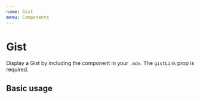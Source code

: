 ```yaml
---
name: Gist
menu: Components
---
```



# Gist

Display a Gist by including the component in your `.mdx`. The `gistLink` prop is required.

<Props name="Gist" of={Gist} />

## Basic usage

<Playground>
  <Gist gistLink="PaulieScanlon/ca0cc9239176066492cb2aba435edbf7" />
</Playground>
